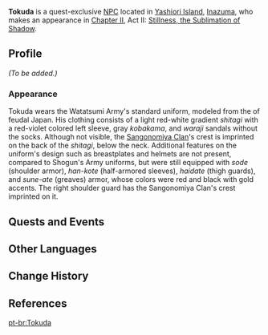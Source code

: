 {{Meta
<!-- Remove this template after adding the missing info -->
|missing_NPC_profile  = yes
}}
{{Character Infobox
|type             = Quest NPC
|image            = NPC Tokuda.png
|region           = Inazuma
|location         = Inazuma
|affiliation      = Watatsumi Army
|title            = Sangonomiya Samurai
|voiceEN          = [https://www.markallenjr.com/ Mark Allen, Jr.]<ref name="Mark Allen, Jr.">Twitter: [https://twitter.com/MarkAllenJr/status/1418028480852381697 EN VA Self Announcement]</ref>
}}
'''Tokuda''' is a quest-exclusive [[NPC]] located in [[Yashiori Island]], [[Inazuma]], who makes an appearance in [[Chapter II]], Act II: [[Stillness, the Sublimation of Shadow]].
<!--
==Location==
<gallery>
NPC Location Tokuda.png|Tokuda's location
NPC Location Tokuda Context.png|Additional context
</gallery>
-->
==Profile==
<!-- detailed story/lore information goes here -->
''(To be added.)''

===Appearance===
Tokuda wears the Watatsumi Army's standard uniform, modeled from the {{Lang|''ashigaru''|ja=足軽}} of feudal Japan. His clothing consists of a light red-white gradient ''shitagi'' with a red-violet colored left sleeve, gray ''kobakama'', and ''waraji'' sandals without the socks. Although not visible, the [[Sangonomiya Clan]]'s crest is imprinted on the back of the ''shitagi'', below the neck. Additional features on the uniform's design such as breastplates and helmets are not present, compared to Shogun's Army uniforms, but were still equipped with ''sode'' (shoulder armor), ''han-kote'' (half-armored sleeves), ''haidate'' (thigh guards), and ''sune-ate'' (greaves) armor, whose colors were red and black with gold accents. The right shoulder guard has the Sangonomiya Clan's crest imprinted on it.

==Quests and Events==
{{Quests and Events}}

==Other Languages==
{{Other Languages
|default_hidden = 1
|en      = Tokuda
|zhs     = 德田
|zhs_rm  = Détián
|zht     = 德田
|zht_rm  = Détián
|ja      = 徳田
|ja_rm   = Tokuda
|ko      = 토쿠다
|es      = Tokuda
|fr      = Tokuda
|ru      = Токуда
|th      = Tokuda
|vi      = Tokuda
|de      = Tokuda
|id      = Tokuda
|pt      = Tokuda
|tr      = Tokuda
|it      = Tokuda
}}

==Change History==
{{Change History|2.0}}

==References==
{{Reflist}}

[[pt-br:Tokuda]]